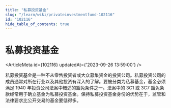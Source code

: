 ```yaml
---
title: "私募投资基金"
slug: "/learn/wiki/privateinvestmentfund-102116"
id: "102116"
hide_table_of_contents: true
---
```



# 私募投资基金

<ArticleMeta id={102116} updatedAt={'2023-09-26 13:59:00'} />
<div className='border-solid border-b border-t-0 my-4 border-[var(--ifm-color-gray-300)]' />

私募投资基金是一种不从零售投资者或大众募集资金的投资公司。私募投资公司的成员通常对所在行业以及其他投资有深入的了解。要被分类为私募基金，基金必须满足 1940 年投资公司法案中概述的豁免条件之一。法案中的 3C1 或 3C7 豁免条款经常用于确立基金为私募投资基金。保持私募投资基金身份的优势在于，监管和法律要求比公开交易的基金要低得多。
